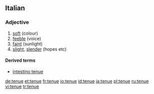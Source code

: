 ==Italian==

===Adjective===
{{it-adj|tenu|e|i}}

# [[soft]] (colour)
# [[feeble]] (voice)
# [[faint]] (sunlight)
# [[slight]], [[slender]] (hopes etc)

====Derived terms====
*[[intestino tenue]]

[[de:tenue]]
[[et:tenue]]
[[fr:tenue]]
[[io:tenue]]
[[id:tenue]]
[[ja:tenue]]
[[pl:tenue]]
[[ru:tenue]]
[[vi:tenue]]
[[tr:tenue]]